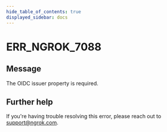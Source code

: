 ```yaml
---
hide_table_of_contents: true
displayed_sidebar: docs
---
```



# ERR_NGROK_7088

## Message

The OIDC issuer property is required.

<ErrorDetails error="err_ngrok_7088" />

## Further help

If you're having trouble resolving this error, please reach out to [support@ngrok.com](mailto:support@ngrok.com?subject=Help%20with%20ERR_NGROK_7088).
